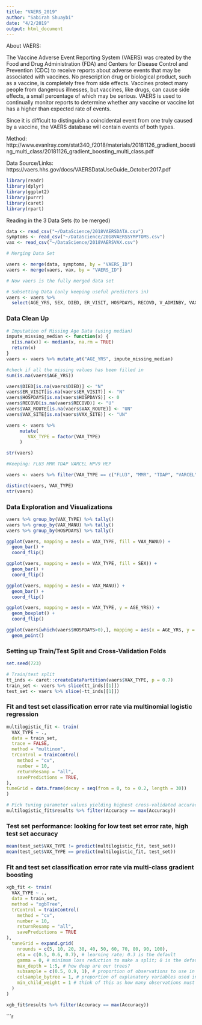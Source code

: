```yaml
---
title: "VAERS_2019"
author: "Sabirah Shuaybi"
date: "4/2/2019"
output: html_document
---
```


About VAERS:

The Vaccine Adverse Event Reporting System (VAERS) was created by the Food and
Drug Administration (FDA) and Centers for Disease Control and Prevention (CDC) to
receive reports about adverse events that may be associated with vaccines. No
prescription drug or biological product, such as a vaccine, is completely free from
side effects. Vaccines protect many people from dangerous illnesses, but vaccines,
like drugs, can cause side effects, a small percentage of which may be serious.
VAERS is used to continually monitor reports to determine whether any vaccine or
vaccine lot has a higher than expected rate of events.

Since it is difficult to
distinguish a coincidental event from one truly caused by a vaccine, the VAERS
database will contain events of both types.

Method:
http://www.evanlray.com/stat340_f2018/materials/20181126_gradient_boosting_multi_class/20181126_gradient_boosting_multi_class.pdf


Data Source/Links: 
https://vaers.hhs.gov/docs/VAERSDataUseGuide_October2017.pdf

```r
library(readr)
library(dplyr)
library(ggplot2)
library(purrr)
library(caret)
library(rpart)
```

Reading in the 3 Data Sets (to be merged)

```r

data <- read_csv("~/DataScience/2018VAERSDATA.csv")
symptoms <- read_csv("~/DataScience/2018VAERSSYMPTOMS.csv")
vax <- read_csv("~/DataScience/2018VAERSVAX.csv")

# Merging Data Set 

vaers <- merge(data, symptoms, by = "VAERS_ID") 
vaers <- merge(vaers, vax, by = "VAERS_ID")

# Now vaers is the fully merged data set 

# Subsetting Data (only keeping useful predictors in)
vaers <- vaers %>%
  select(AGE_YRS, SEX, DIED, ER_VISIT, HOSPDAYS, RECOVD, V_ADMINBY, VAX_MANU, VAX_ROUTE, VAX_SITE, VAX_TYPE)

```

### Data Clean Up 

```r

# Imputation of Missing Age Data (using median)
impute_missing_median <- function(x) {
  x[is.na(x)] <- median(x, na.rm = TRUE)
  return(x)
}
vaers <- vaers %>% mutate_at("AGE_YRS", impute_missing_median)

#check if all the missing values has been filled in
sum(is.na(vaers$AGE_YRS))

vaers$DIED[is.na(vaers$DIED)] <- "N"
vaers$ER_VISIT[is.na(vaers$ER_VISIT)] <- "N"
vaers$HOSPDAYS[is.na(vaers$HOSPDAYS)] <- 0
vaers$RECOVD[is.na(vaers$RECOVD)] <- "U"
vaers$VAX_ROUTE[is.na(vaers$VAX_ROUTE)] <- "UN"
vaers$VAX_SITE[is.na(vaers$VAX_SITE)] <- "UN"

vaers <- vaers %>%
     mutate(
        VAX_TYPE = factor(VAX_TYPE)
     )

str(vaers)
```


```r
#Keeping: FLU3 MMR TDAP VARCEL HPV9 HEP

vaers <- vaers %>% filter(VAX_TYPE == c("FLU3", "MMR", "TDAP", "VARCEL", "HPV9", "HEP"))

distinct(vaers, VAX_TYPE)
str(vaers)
```

### Data Exploration and Visualizations

```r
vaers %>% group_by(VAX_TYPE) %>% tally()
vaers %>% group_by(VAX_MANU) %>% tally()
vaers %>% group_by(HOSPDAYS) %>% tally()
```


```r

ggplot(vaers, mapping = aes(x = VAX_TYPE, fill = VAX_MANU)) +
  geom_bar() + 
  coord_flip()

ggplot(vaers, mapping = aes(x = VAX_TYPE, fill = SEX)) +
  geom_bar() + 
  coord_flip()

ggplot(vaers, mapping = aes(x = VAX_MANU)) +
  geom_bar() + 
  coord_flip()

ggplot(vaers, mapping = aes(x = VAX_TYPE, y = AGE_YRS)) +
  geom_boxplot() + 
  coord_flip()

ggplot(vaers[which(vaers$HOSPDAYS>0),], mapping = aes(x = AGE_YRS, y = HOSPDAYS, color = RECOVD)) +
  geom_point() 

```

### Setting up Train/Test Split and Cross-Validation Folds

```r
set.seed(723)

# Train/test split
tt_inds <- caret::createDataPartition(vaers$VAX_TYPE, p = 0.7)
train_set <- vaers %>% slice(tt_inds[[1]])
test_set <- vaers %>% slice(-tt_inds[[1]])
```

### Fit and test set classification error rate via multinomial logistic regression

```r

multilogistic_fit <- train(
  VAX_TYPE ~ .,
  data = train_set,
  trace = FALSE,
  method = "multinom",
  trControl = trainControl(
    method = "cv",
    number = 10,
    returnResamp = "all",
    savePredictions = TRUE, 
),
tuneGrid = data.frame(decay = seq(from = 0, to = 0.2, length = 30))
)

# Pick tuning parameter values yielding highest cross-validated accuracy
multilogistic_fit$results %>% filter(Accuracy == max(Accuracy))
```

### Test set performance: looking for low test set error rate, high test set accuracy

```r

mean(test_set$VAX_TYPE != predict(multilogistic_fit, test_set))
mean(test_set$VAX_TYPE == predict(multilogistic_fit, test_set))

```


### Fit and test set classification error rate via multi-class gradient boosting

```r
xgb_fit <- train(
  VAX_TYPE ~ .,
  data = train_set,
  method = "xgbTree",
  trControl = trainControl(
    method = "cv",
    number = 10,
    returnResamp = "all",
    savePredictions = TRUE
),
  tuneGrid = expand.grid(
    nrounds = c(5, 10, 20, 30, 40, 50, 60, 70, 80, 90, 100),
    eta = c(0.5, 0.6, 0.7), # learning rate; 0.3 is the default
    gamma = 0, # minimum loss reduction to make a split; 0 is the default
    max_depth = 1:5, # how deep are our trees?
    subsample = c(0.5, 0.9, 1), # proportion of observations to use in growing each tree
    colsample_bytree = 1, # proportion of explanatory variables used in each tree
    min_child_weight = 1 # think of this as how many observations must be in each leaf node
  )
)

xgb_fit$results %>% filter(Accuracy == max(Accuracy))
```


```r